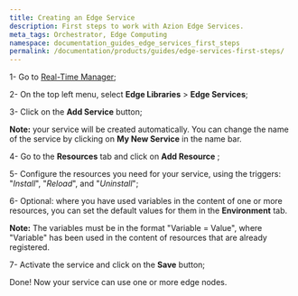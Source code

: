 ```yaml
---
title: Creating an Edge Service
description: First steps to work with Azion Edge Services.
meta_tags: Orchestrator, Edge Computing
namespace: documentation_guides_edge_services_first_steps
permalink: /documentation/products/guides/edge-services-first-steps/
---
```


1- Go to [Real-Time Manager](https://manager.azion.com/);

2- On the top left menu, select  **Edge Libraries** > **Edge Services**;

3- Click on the **Add Service** button;

**Note:** your service will be created automatically. You can change the name of the service by clicking on **My New Service** in the name bar.

4-  Go to the **Resources** tab and click on **Add Resource** ;

5- Configure the resources you need for your service, using the triggers: "*Install*", "*Reload*", and "*Uninstall*";

6- Optional: where you have used variables in the content of one or more resources, you can set the default values for them in the **Environment** tab.

**Note:** The variables must be in the format "Variable = Value", where "Variable" has been used in the content of resources that are already registered.

7- Activate the service and click on the **Save** button;

Done! Now your service can use one or more edge nodes.
